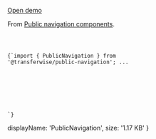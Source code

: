
<p><a href="/components/PublicNavigationDemo" class="btn btn-default">Open demo</a></p>
From <a href="https://github.com/transferwise/public-navigation">Public navigation components</a>.


<header className="bg-primary">
  <PublicNavigation language="en" />
</header>

<Code lang="jsx">{`import { PublicNavigation } from '@transferwise/public-navigation';
...
<header className="bg-primary">
  <PublicNavigation language="en" />
</header>`}</Code>

  displayName: 'PublicNavigation',
  size: '1.17 KB'
}
